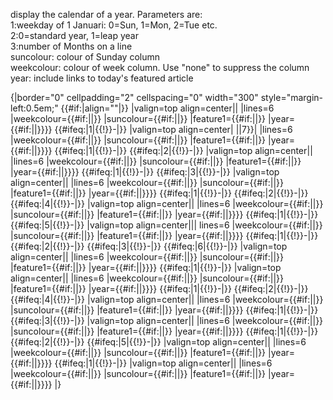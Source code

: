 <noinclude>
display the calendar of a year. Parameters are:<br>
1:weekday of 1 Januari: 0=Sun, 1=Mon, 2=Tue etc.<br> 
2:0=standard year, 1=leap year<br>
3:number of Months on a line<br>
suncolour: colour of Sunday column<br>
weekcolour: colour of week column. Use "none" to suppress the column
year: include links to today's featured article
{{Year3|0|0|4|year=2008}}
{{Year3|2|0|4|suncolour=yellow|weekcolour=none}}









</noinclude><includeonly>{|border="0" cellpadding="2" cellspacing="0" width="300" style="margin-left:0.5em;" {{#if:{{{align|}}}|align="{{{align}}}"|}}
|valign=top align=center|{{Month3|1|{{Mod|{{#Expr:{{{1}}}+6}}|7}}|{{{2}}}
|lines=6
|weekcolour={{#if:{{{weekcolour|}}}|{{{weekcolour}}}|}}
|suncolour={{#if:{{{suncolour|}}}|{{{suncolour}}}|}}
|feature1={{#if:{{{feature1|}}}|{{{feature1}}}|}}
|year={{#if:{{{year|}}}|{{{year}}}|}}}}
{{#ifeq:{{{3|3}}}|1|{{!}}-|}}
|valign=top align=center|{{Month3|{{#Expr:2-{{{2}}}-{{{2}}}}}
|{{Mod|{{#Expr:{{{1}}}+2}}|7}}|{{{2}}}
|lines=6
|weekcolour={{#if:{{{weekcolour|}}}|{{{weekcolour}}}|}}
|suncolour={{#if:{{{suncolour|}}}|{{{suncolour}}}|}}
|feature1={{#if:{{{feature1|}}}|{{{feature1}}}|}}
|year={{#if:{{{year|}}}|{{{year}}}|}}}}
{{#ifeq:{{{3|3}}}|1|{{!}}-|}}
{{#ifeq:{{{3|3}}}|2|{{!}}-|}}
|valign=top align=center|{{Month3|3|{{Mod|{{#Expr:{{{1}}}+2+{{{2}}}}}|7}}|{{{2}}}
|lines=6
|weekcolour={{#if:{{{weekcolour|}}}|{{{weekcolour}}}|}}
|suncolour={{#if:{{{suncolour|}}}|{{{suncolour}}}|}}
|feature1={{#if:{{{feature1|}}}|{{{feature1}}}|}}
|year={{#if:{{{year|}}}|{{{year}}}|}}}}
{{#ifeq:{{{3|3}}}|1|{{!}}-|}}
{{#ifeq:{{{3|3}}}|3|{{!}}-|}}
|valign=top align=center|{{Month3|4|{{Mod|{{#Expr:{{{1}}}+5+{{{2}}}}}|7}}|{{{2}}}
|lines=6
|weekcolour={{#if:{{{weekcolour|}}}|{{{weekcolour}}}|}}
|suncolour={{#if:{{{suncolour|}}}|{{{suncolour}}}|}}
|feature1={{#if:{{{feature1|}}}|{{{feature1}}}|}}
|year={{#if:{{{year|}}}|{{{year}}}|}}}}
{{#ifeq:{{{3|3}}}|1|{{!}}-|}}
{{#ifeq:{{{3|3}}}|2|{{!}}-|}}
{{#ifeq:{{{3|3}}}|4|{{!}}-|}}
|valign=top align=center|{{Month3|5|{{Mod|{{#Expr:{{{1}}}+{{{2}}}}}|7}}|{{{2}}}
|lines=6
|weekcolour={{#if:{{{weekcolour|}}}|{{{weekcolour}}}|}}
|suncolour={{#if:{{{suncolour|}}}|{{{suncolour}}}|}}
|feature1={{#if:{{{feature1|}}}|{{{feature1}}}|}}
|year={{#if:{{{year|}}}|{{{year}}}|}}}}
{{#ifeq:{{{3|3}}}|1|{{!}}-|}}
{{#ifeq:{{{3|3}}}|5|{{!}}-|}}
|valign=top align=center|{{Month3|6|{{Mod|{{#Expr:{{{1}}}+3+{{{2}}}}}|7}}|{{{2}}}|
lines=6
|weekcolour={{#if:{{{weekcolour|}}}|{{{weekcolour}}}|}}
|suncolour={{#if:{{{suncolour|}}}|{{{suncolour}}}|}}
|feature1={{#if:{{{feature1|}}}|{{{feature1}}}|}}
|year={{#if:{{{year|}}}|{{{year}}}|}}}}
{{#ifeq:{{{3|3}}}|1|{{!}}-|}}
{{#ifeq:{{{3|3}}}|2|{{!}}-|}}
{{#ifeq:{{{3|3}}}|3|{{!}}-|}}
{{#ifeq:{{{3|3}}}|6|{{!}}-|}}
|valign=top align=center|{{Month3|7|{{Mod|{{#Expr:{{{1}}}+5+{{{2}}}}}|7}}|{{{2}}}
|lines=6
|weekcolour={{#if:{{{weekcolour|}}}|{{{weekcolour}}}|}}
|suncolour={{#if:{{{suncolour|}}}|{{{suncolour}}}|}}
|feature1={{#if:{{{feature1|}}}|{{{feature1}}}|}}
|year={{#if:{{{year|}}}|{{{year}}}|}}}}
{{#ifeq:{{{3|3}}}|1|{{!}}-|}}
|valign=top align=center|{{Month3|8|{{Mod|{{#Expr:{{{1}}}+1+{{{2}}}}}|7}}|{{{2}}}
|lines=6
|weekcolour={{#if:{{{weekcolour|}}}|{{{weekcolour}}}|}}
|suncolour={{#if:{{{suncolour|}}}|{{{suncolour}}}|}}
|feature1={{#if:{{{feature1|}}}|{{{feature1}}}|}}
|year={{#if:{{{year|}}}|{{{year}}}|}}}}
{{#ifeq:{{{3|3}}}|1|{{!}}-|}}
{{#ifeq:{{{3|3}}}|2|{{!}}-|}}
{{#ifeq:{{{3|3}}}|4|{{!}}-|}}
|valign=top align=center|{{Month3|9|{{Mod|{{#Expr:{{{1}}}+4+{{{2}}}}}|7}}|{{{2}}}
|lines=6
|weekcolour={{#if:{{{weekcolour|}}}|{{{weekcolour}}}|}}
|suncolour={{#if:{{{suncolour|}}}|{{{suncolour}}}|}}
|feature1={{#if:{{{feature1|}}}|{{{feature1}}}|}}
|year={{#if:{{{year|}}}|{{{year}}}|}}}}
{{#ifeq:{{{3|3}}}|1|{{!}}-|}}
{{#ifeq:{{{3|3}}}|3|{{!}}-|}}
|valign=top align=center|{{Month3|10|{{Mod|{{#Expr:{{{1}}}+6+{{{2}}}}}|7}}|{{{2}}}
|lines=6
|weekcolour={{#if:{{{weekcolour|}}}|{{{weekcolour}}}|}}
|suncolour={{#if:{{{suncolour|}}}|{{{suncolour}}}|}}
|feature1={{#if:{{{feature1|}}}|{{{feature1}}}|}}
|year={{#if:{{{year|}}}|{{{year}}}|}}}}
{{#ifeq:{{{3|3}}}|1|{{!}}-|}}
{{#ifeq:{{{3|3}}}|2|{{!}}-|}}
{{#ifeq:{{{3|3}}}|5|{{!}}-|}}
|valign=top align=center|{{Month3|11|{{Mod|{{#Expr:{{{1}}}+2+{{{2}}}}}|7}}|{{{2}}}
|lines=6
|weekcolour={{#if:{{{weekcolour|}}}|{{{weekcolour}}}|}}
|suncolour={{#if:{{{suncolour|}}}|{{{suncolour}}}|}}
|feature1={{#if:{{{feature1|}}}|{{{feature1}}}|}}
|year={{#if:{{{year|}}}|{{{year}}}|}}}}
{{#ifeq:{{{3|3}}}|1|{{!}}-|}}
|valign=top align=center|{{Month3|12|{{Mod|{{#Expr:{{{1}}}+4+{{{2}}}}}|7}}|{{{2}}}
|lines=6
|weekcolour={{#if:{{{weekcolour|}}}|{{{weekcolour}}}|}}
|suncolour={{#if:{{{suncolour|}}}|{{{suncolour}}}|}}
|feature1={{#if:{{{feature1|}}}|{{{feature1}}}|}}
|year={{#if:{{{year|}}}|{{{year}}}|}}}}
|}
</includeonly>